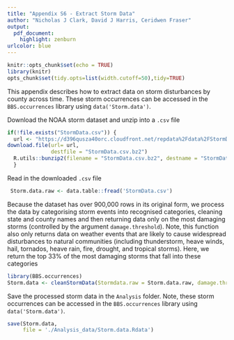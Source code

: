 ```yaml
---
title: "Appendix S6 - Extract Storm Data"
author: "Nicholas J Clark, David J Harris, Ceridwen Fraser"
output:
  pdf_document:
    highlight: zenburn
urlcolor: blue
---
```

```r
knitr::opts_chunk$set(echo = TRUE)
library(knitr)
opts_chunk$set(tidy.opts=list(width.cutoff=50),tidy=TRUE)
```

This appendix describes how to extract data on storm disturbances by county across time. These storm occurrences can be accessed in the `BBS.occurrences` library using `data('Storm.data')`.  
  
Download the NOAA storm dataset and unzip into a `.csv` file
```r
if(!file.exists("StormData.csv")) {
  url <- "https://d396qusza40orc.cloudfront.net/repdata%2Fdata%2FStormData.csv.bz2"
download.file(url= url,
              destfile = "StormData.csv.bz2")
  R.utils::bunzip2(filename = "StormData.csv.bz2", destname = "StormData.csv", remove = TRUE)
  }
```

Read in the downloaded `.csv` file
```r
 Storm.data.raw <- data.table::fread('StormData.csv')
```

Because the dataset has over 900,000 rows in its original form, we process the data by categorising storm events into recognised categories, cleaning state and county names and then returning data only on the most damaging storms (controlled by the argument `damage.threshold`). Note, this function also only returns data on weather events that are likely to cause widespread disturbances to natural communities (including thunderstorm, heave winds, hail, tornados, heave rain, fire, drought, and tropical storms). Here, we return the top 33% of the most damaging storms that fall into these categories
```r
library(BBS.occurrences)
Storm.data <- cleanStormData(Stormdata.raw = Storm.data.raw, damage.threshold = .33)
```

Save the processed storm data in the `Analysis` folder. Note, these storm occurrences can be accessed in the `BBS.occurrences` library using `data('Storm.data')`.  
```r
save(Storm.data,
     file = './Analysis_data/Storm.data.Rdata')
```

